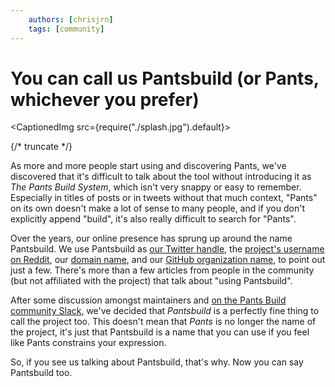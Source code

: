 ```yaml
---
    authors: [chrisjrn]
    tags: [community]
---
```


# You can call us Pantsbuild (or Pants, whichever you prefer)

<CaptionedImg src={require("./splash.jpg").default}></CaptionedImg>

{/* truncate */}

As more and more people start using and discovering Pants, we've discovered that it's difficult to talk about the tool without introducing it as _The Pants Build System_, which isn't very snappy or easy to remember. Especially in titles of posts or in tweets without that much context, "Pants" on its own doesn't make a lot of sense to many people, and if you don't explicitly append "build", it's also really difficult to search for "Pants".

Over the years, our online presence has sprung up around the name Pantsbuild. We use Pantsbuild as [our Twitter handle](https://twitter.com/pantsbuild), the [project's username on Reddit](https://www.reddit.com/user/pantsbuild/), our [domain name](https://pantsbuild.org), and our [GitHub organization name](https://github.com/pantsbuild), to point out just a few. There's more than a few articles from people in the community (but not affiliated with the project) that talk about "using Pantsbuild".

After some discussion amongst maintainers and [on the Pants Build community Slack](https://pantsbuild.slack.com/archives/C046T6T9U/p1638817238494000), we've decided that _Pantsbuild_ is a perfectly fine thing to call the project too. This doesn't mean that _Pants_ is no longer the name of the project, it's just that Pantsbuild is a name that you can use if you feel like Pants constrains your expression.

So, if you see us talking about Pantsbuild, that's why. Now you can say Pantsbuild too.
